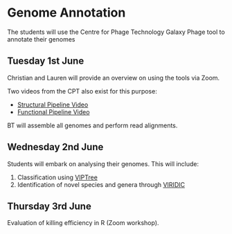 # Genome Annotation

The students will use the Centre for Phage Technology Galaxy Phage tool to annotate their genomes

## Tuesday 1st June

Christian and Lauren will provide an overview on using the tools via Zoom.

Two videos from the CPT also exist for this purpose:

* [Structural Pipeline Video](https://t.co/F9Gv0rCHhS)
* [Functional Pipeline Video](https://t.co/5veyKIswWv)

BT will assemble all genomes and perform read alignments.

## Wednesday 2nd June
Students will embark on analysing their genomes. This will include:

1. Classification using [VIPTree](https://www.genome.jp/viptree/)
2. Identification of novel species and genera through [VIRIDIC](http://rhea.icbm.uni-oldenburg.de/VIRIDIC/)

## Thursday 3rd June
Evaluation of killing efficiency in R (Zoom workshop).


